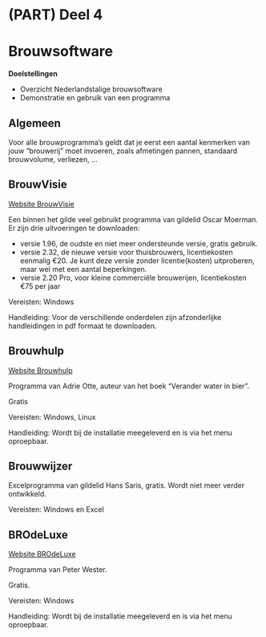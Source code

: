 # (PART) Deel 4 {-}
# Brouwsoftware {#brouwsoftware}

**Doelstellingen**

-  Overzicht Nederlandstalige brouwsoftware
-  Demonstratie en gebruik van een programma

## Algemeen

Voor alle brouwprogramma's geldt dat je eerst een aantal kenmerken van jouw "brouwerij" moet invoeren, zoals afmetingen pannen, standaard brouwvolume, verliezen, ...

## BrouwVisie

[Website BrouwVisie](http://www.brouwvisie.nl/)

Een binnen het gilde veel gebruikt programma van gildelid Oscar Moerman. Er zijn drie uitvoeringen te downloaden:

-  versie 1.96, de oudste en niet meer ondersteunde versie, gratis gebruik.
-  versie 2.32, de nieuwe versie voor thuisbrouwers, licentiekosten eenmalig €20. Je kunt deze versie zonder licentie(kosten) uitproberen, maar wel met een aantal beperkingen.
-  versie 2.20 Pro, voor kleine commerciële brouwerijen, licentiekosten €75 per jaar

Vereisten: Windows

Handleiding: Voor de verschillende onderdelen zijn afzonderlijke handleidingen in pdf formaat te downloaden.

## Brouwhulp

[Website Brouwhulp](http://wittepaard.roodetoren.nl/index.php/brouwhulp)

Programma van Adrie Otte, auteur van het boek "Verander water in bier".

Gratis

Vereisten: Windows, Linux

Handleiding: Wordt bij de installatie meegeleverd en is via het menu oproepbaar.

##  Brouwwijzer

Excelprogramma van gildelid Hans Saris, gratis. Wordt niet meer verder ontwikkeld.

Vereisten: Windows en Excel

## BROdeLuxe

[Website BROdeLuxe](http://www.brodeluxe.nl/)

Programma van Peter Wester.

Gratis.

Vereisten: Windows

Handleiding: Wordt bij de installatie meegeleverd en is via het menu oproepbaar.

